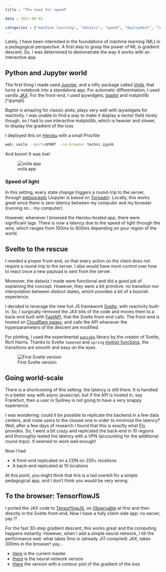 ```yaml
---
title : "The need for speed"

date : 2021-09-03

categories : ["machine learning", "dataviz", "speed", "deployment", "latency"]
---
```


Lately, I have been interested in the foundations of machine learning (ML) in a pedagogical perspective. A first step to grasp the power of ML is gradient descent. So, I was determined to demonstrate the way it works with an interactive app.

## Python and Jupyter world

The first thing I made used [Jupyter](https://jupyter.org/), and a nifty package called [_Voilà_](https://github.com/voila-dashboards/voila), that turns a notebook into a standalone app. For automatic differentiation, I used vanilla [JAX](https://github.com/google/jax/). For the front-end, I used ipywidgets, [bqplot](https://github.com/bqplot/bqplot) and matplotlib [^ipympl].

Bqplot is amazing for classic plots, plays very well with ipywidgets for reactivity. I was unable to find a way to make it display a vector field nicely though, so I had to use interactive matplotlib, which is heavier and slower, to display the gradient of the loss.

I deployed this on [Heroku](https://www.heroku.com/) with a small Procfile:

```bash
web: voila --port=$PORT --no-browser techni.ipynb
```

And boom! It was live!

![voila app](voila-app.png)

### Speed of light

In this setting, every state change triggers a round-trip to the server, through [websockets](https://en.wikipedia.org/wiki/WebSocket) (Jupyter is based on [Tornado](https://www.tornadoweb.org/en/stable/)). Locally, this works great since there is zero latency between my computer and my browser (running on... my computer).

However, whenever I browsed the Heroku-hosted app, there were significant lags. There is now a latency due to the speed of light through the wire, which ranges from 100ms to 600ms depending on your region of the world.

## Svelte to the rescue

I needed a proper front-end, so that every action on the client does not require a round-trip to the server. I also would have more control over how to react once a new payload is sent from the server.

Moreover, the dataviz I made were functional and did a good job of explaining the concept. However, they were a bit primitive: no transition nor interpolation between distinct states, which provides a bit of a boorish experience.

I decided to leverage the new hot JS framework [Svelte](https://svelte.dev), with reactivity built-in. So, I surgically removed the JAX bits of the code and moves them to a back-end built with [FastAPI](https://fastapi.tiangolo.com/), that the Svelte front-end calls. The front-end is hosted on [Cloudflare pages](https://developers.cloudflare.com/pages/), and calls the API whenever the hyperparameters of the descent are modified.

For plotting, I used the experimental [`pancake`](https://pancake-charts.surge.sh/) library by the creator of Svelte, Rich Harris. Thanks to Svelte `tweened` and `spring` [motion functions](https://svelte.dev/docs#svelte_motion), the transitions are smooth and easy on the eyes.

![First Svelte version](gradfront-alpha-vertical.png)

## Going world-scale

There is a shortcoming of this setting: the latency is still there. It is handled in a better way with async javascript, but if the API is hosted in, say Frankfurt, then a user in Sydney is not going to have a very snappy experience.

I was wondering: could it be possible to replicate the backend in a few data centers, and route users to the closest one in order to minimize the latency?
Well, after a few days of research I found that this is exactly what [Fly](https://fly.io) provides. So, I went a bit crazy and replicated the back-end in 10 regions and thoroughly tested the latency with a VPN (accounting for the additional round-trips). It seemed to work well enough!

Now I had

- A front-end replicated on a CDN on 200+ locations
- A back-end replicated at 10 locations

At this point, you might think that this is a tad overkill for a simple pedagogical app, and I don't think you would be very wrong.

## To the browser: TensorflowJS

I ported the JAX code to [TensorflowJS](https://www.tensorflow.org/js), on [Observable](https://observablehq.com/@horaceg/gradient-descent) at first and then directly in the Svelte front-end. Now I have a fully client-side app: no server, yay !?

For the fast 30-step gradient descent, this works great and the computing happens instantly. However, when I add a simple neural network, I hit the performance wall: what takes 5ms in (already JIT-compiled) JAX, takes 300ms in the browser! yay...

- [Here](https://gradfront.pages.dev/) is the current master
- [there](https://f36dfeb7.gradfront.pages.dev/) is the neural network version
- [there](https://deploy-preview-1--gradient-descent.netlify.app/) the version with a contour plot of the gradient of the loss
